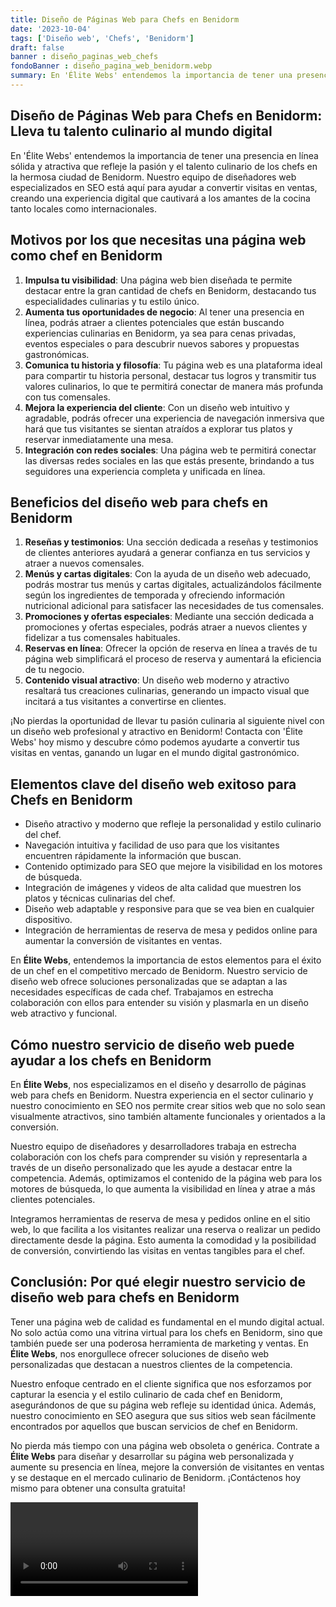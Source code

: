 ```yaml
---
title: Diseño de Páginas Web para Chefs en Benidorm
date: '2023-10-04'
tags: ['Diseño web', 'Chefs', 'Benidorm']
draft: false
banner : diseño_paginas_web_chefs
fondoBanner : diseño_pagina_web_benidorm.webp
summary: En 'Élite Webs' entendemos la importancia de tener una presencia en línea sólida y atractiva que refleje la pasión y el talento culinario de los chefs en la hermosa ciudad de Benidorm. Nuestro equipo de diseñadores web especializados en SEO está aquí para ayudar a convertir visitas en ventas, creando una experiencia digital que cautivará a los amantes de la cocina tanto locales como internacionales.
---
```


## Diseño de Páginas Web para Chefs en Benidorm: Lleva tu talento culinario al mundo digital

En 'Élite Webs' entendemos la importancia de tener una presencia en línea sólida y atractiva que refleje la pasión y el talento culinario de los chefs en la hermosa ciudad de Benidorm. Nuestro equipo de diseñadores web especializados en SEO está aquí para ayudar a convertir visitas en ventas, creando una experiencia digital que cautivará a los amantes de la cocina tanto locales como internacionales.

## Motivos por los que necesitas una página web como chef en Benidorm

1. **Impulsa tu visibilidad**: Una página web bien diseñada te permite destacar entre la gran cantidad de chefs en Benidorm, destacando tus especialidades culinarias y tu estilo único.
2. **Aumenta tus oportunidades de negocio**: Al tener una presencia en línea, podrás atraer a clientes potenciales que están buscando experiencias culinarias en Benidorm, ya sea para cenas privadas, eventos especiales o para descubrir nuevos sabores y propuestas gastronómicas.
3. **Comunica tu historia y filosofía**: Tu página web es una plataforma ideal para compartir tu historia personal, destacar tus logros y transmitir tus valores culinarios, lo que te permitirá conectar de manera más profunda con tus comensales.
4. **Mejora la experiencia del cliente**: Con un diseño web intuitivo y agradable, podrás ofrecer una experiencia de navegación inmersiva que hará que tus visitantes se sientan atraídos a explorar tus platos y reservar inmediatamente una mesa.
5. **Integración con redes sociales**: Una página web te permitirá conectar las diversas redes sociales en las que estás presente, brindando a tus seguidores una experiencia completa y unificada en línea.

## Beneficios del diseño web para chefs en Benidorm

1. **Reseñas y testimonios**: Una sección dedicada a reseñas y testimonios de clientes anteriores ayudará a generar confianza en tus servicios y atraer a nuevos comensales.
2. **Menús y cartas digitales**: Con la ayuda de un diseño web adecuado, podrás mostrar tus menús y cartas digitales, actualizándolos fácilmente según los ingredientes de temporada y ofreciendo información nutricional adicional para satisfacer las necesidades de tus comensales.
3. **Promociones y ofertas especiales**: Mediante una sección dedicada a promociones y ofertas especiales, podrás atraer a nuevos clientes y fidelizar a tus comensales habituales.
4. **Reservas en línea**: Ofrecer la opción de reserva en línea a través de tu página web simplificará el proceso de reserva y aumentará la eficiencia de tu negocio.
5. **Contenido visual atractivo**: Un diseño web moderno y atractivo resaltará tus creaciones culinarias, generando un impacto visual que incitará a tus visitantes a convertirse en clientes.

¡No pierdas la oportunidad de llevar tu pasión culinaria al siguiente nivel con un diseño web profesional y atractivo en Benidorm! Contacta con 'Élite Webs' hoy mismo y descubre cómo podemos ayudarte a convertir tus visitas en ventas, ganando un lugar en el mundo digital gastronómico.

<GifSeo />

<Cta />

## Elementos clave del diseño web exitoso para Chefs en Benidorm

- Diseño atractivo y moderno que refleje la personalidad y estilo culinario del chef.
- Navegación intuitiva y facilidad de uso para que los visitantes encuentren rápidamente la información que buscan.
- Contenido optimizado para SEO que mejore la visibilidad en los motores de búsqueda.
- Integración de imágenes y videos de alta calidad que muestren los platos y técnicas culinarias del chef.
- Diseño web adaptable y responsive para que se vea bien en cualquier dispositivo.
- Integración de herramientas de reserva de mesa y pedidos online para aumentar la conversión de visitantes en ventas.
  
En **Élite Webs**, entendemos la importancia de estos elementos para el éxito de un chef en el competitivo mercado de Benidorm. Nuestro servicio de diseño web ofrece soluciones personalizadas que se adaptan a las necesidades específicas de cada chef. Trabajamos en estrecha colaboración con ellos para entender su visión y plasmarla en un diseño web atractivo y funcional.

## Cómo nuestro servicio de diseño web puede ayudar a los chefs en Benidorm

En **Élite Webs**, nos especializamos en el diseño y desarrollo de páginas web para chefs en Benidorm. Nuestra experiencia en el sector culinario y nuestro conocimiento en SEO nos permite crear sitios web que no solo sean visualmente atractivos, sino también altamente funcionales y orientados a la conversión.

Nuestro equipo de diseñadores y desarrolladores trabaja en estrecha colaboración con los chefs para comprender su visión y representarla a través de un diseño personalizado que les ayude a destacar entre la competencia. Además, optimizamos el contenido de la página web para los motores de búsqueda, lo que aumenta la visibilidad en línea y atrae a más clientes potenciales.

Integramos herramientas de reserva de mesa y pedidos online en el sitio web, lo que facilita a los visitantes realizar una reserva o realizar un pedido directamente desde la página. Esto aumenta la comodidad y la posibilidad de conversión, convirtiendo las visitas en ventas tangibles para el chef.

## Conclusión: Por qué elegir nuestro servicio de diseño web para chefs en Benidorm

Tener una página web de calidad es fundamental en el mundo digital actual. No solo actúa como una vitrina virtual para los chefs en Benidorm, sino que también puede ser una poderosa herramienta de marketing y ventas. En **Élite Webs**, nos enorgullece ofrecer soluciones de diseño web personalizadas que destacan a nuestros clientes de la competencia.

Nuestro enfoque centrado en el cliente significa que nos esforzamos por capturar la esencia y el estilo culinario de cada chef en Benidorm, asegurándonos de que su página web refleje su identidad única. Además, nuestro conocimiento en SEO asegura que sus sitios web sean fácilmente encontrados por aquellos que buscan servicios de chef en Benidorm.

No pierda más tiempo con una página web obsoleta o genérica. Contrate a **Élite Webs** para diseñar y desarrollar su página web personalizada y aumente su presencia en línea, mejore la conversión de visitantes en ventas y se destaque en el mercado culinario de Benidorm. ¡Contáctenos hoy mismo para obtener una consulta gratuita!

<Video />

<CtaBot job='Chefs' city='Benidorm'/>

<Gmaps query='Benidorm+españa+maps' />